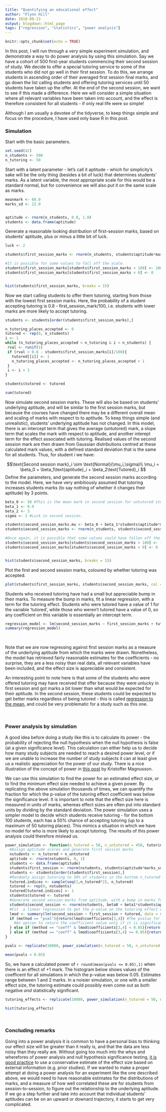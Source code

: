```yaml
---
title: "Quantifying an educational effect"
author: "Flynn Hill"
date: 2018-09-13
output: blogdown::html_page
tags: ["regression", "statistics", "power analysis"]
---
```


```r
knitr::opts_chunk$set(echo = TRUE)
```

In this post, I will run through a very simple experiment simulation, and demonstrate a way to do power analysis by using this simulation. Say we have a cohort of 500 first-year students commencing their second session of study. We decide to offer a special tutoring service to some of the students who did not go well in their first session. To do this, we arrange students in ascending order of their averaged first session final marks, and go down the list calling students and offering tutoring services until 50 students have taken up the offer. At the end of the second session, we want to see if this made a difference. Here we will consider a simple situation where all relevant variables have been taken into account, and the effect is therefore consistent for all students - if only real life were so simple!

Although I am usually a devotee of the tidyverse, to keep things simple and focus on the procedure, I have used only base R in this post.

### Simulation

Start with the basic parameters.

```r
set.seed(42)
n_students <- 500
n_tutoring <- 50
```


Start with a latent parameter - let's call it aptitude - which for simplicity's sake will be the only thing (besides a bit of luck) that determines students' marks. As a latent variable, the most appropriate scale for this would be a standard normal, but for convenience we will also put it on the same scale as marks.

```r
meanmark <- 60.0
marks_sd <- 12.0


aptitude <- rnorm(n_students, 0.0, 1.0)
students <- data.frame(aptitude)

```



Generate a reasonable looking distribution of first-session marks, based on students' aptitude, plus or minus a little bit of luck. 

```r

luck <- 2

students$first_session_marks <- rnorm(n_students, students$aptitude*marks_sd + meanmark, luck)

#It is possible for some values to fall off the scale.
students$first_session_marks[students$first_session_marks > 100] <- 100
students$first_session_marks[students$first_session_marks < 0] <- 0


hist(students$first_session_marks, breaks = 15)

```

Now we start calling students to offer them tutoring, starting from those with the lowest first session marks. Here, the probability of a student accepting tutoring is 0.8 - first_session_mark/100, i.e. students with lower marks are more likely to accept tutoring.

```r

students <- students[order(students$first_session_marks),]

n_tutoring_places_accepted <- 0
tutored <- rep(0, n_students)
i <- 1
while (n_tutoring_places_accepted < n_tutoring & i < n_students) {
 rval <- runif(1) 
 if (rval < 0.8 - students$first_session_marks[i]/100){
   tutored[[i]] <- 1
   n_tutoring_places_accepted <- n_tutoring_places_accepted + 1
 }
 i <- i + 1
}

students$tutored <- tutored

sum(tutored)

```

Now simulate second session marks. These will also be based on students' underlying aptitude, and will be similar to the first session marks, but because the courses have changed there may be a different overall mean and scaling of marks with respect to to aptitude. To keep things simple (and unrealistic), students' underlying aptitude has not changed. In this model, there is an intercept term that gives the average (untutored) mark, a slope term that scales the mark with respect to aptitude, and another interept term for the effect associated with tutoring. Realised values of the second session mark are then drawn from Gaussian distributions centred at these calculated mark values, with a defined standard deviation that is the same for all students. Thus, for student $i$ we have:

$$\text{Second session mark}_i \sim \text{Normal}(\mu_i,\sigma)\\ \mu_i = \beta_0 + \beta_1\text{aptitude}_i + \beta_2\text{Tutored}_i $$
Define the parameters, and generate the second session marks according to the model. Here, we have very ambitiously assumed that tutoring increases students marks (to say nothing of whether it changes their aptitude) by 3 points.

```r
beta_0 <- 58 #This is the mean mark in second session for untutored students
beta_1 <- 0.9
beta_2 <- 3
sigma <- 2 #Luck in second session.

students$second_session_marks.mu <- beta_0 + beta_1*students$aptitude*marks_sd + beta_2*students$tutored
students$second_session_marks <- rnorm(n_students, students$second_session_marks.mu, sigma)

#Once again, it is possible that some values could have fallen off the scale, and this is one simple way to fix that:
students$second_session_marks[students$second_session_marks > 100] <- 100
students$second_session_marks[students$second_session_marks < 0] <- 0


hist(students$second_session_marks, breaks = 15)

```

Plot the first and second session marks, coloured by whether tutoring was accepted.

```r

plot(students$first_session_marks, students$second_session_marks, col = factor(students$tutored, levels = c(0,1)))

```

Students who received tutoring have had a small but appreciable bump in their marks. To measure the bump in marks, fit a linear regression, with a term for the tutoring effect. Students who were tutored have a value of 1 for the variable 'tutored', while those who weren't tutored have a value of 0, so any coefficient on this variable is essentially an intercept term.

```r
regression_model <- lm(second_session_marks ~ first_session_marks + tutored, data = students)
summary(regression_model)
```

\  

Note that we are now regressing against first session marks as a measure of the underlying aptitude from which the marks were drawn. Nonetheless, the model has retrieved fairly reasonable estimates for the coefficients - no surprise, they are a less noisy than real data, all relevant variables have been included, and the effect size is appreciable and consistent.

An interesting point to note here is that some of the students who were offered tutoring may have received that offer because they were unlucky in first session and got marks a bit lower than what would be expected for their aptitude. In the second session, these students could be expected to get better marks regardless of being tutored - this is called [regression to the mean](https://en.wikipedia.org/wiki/Regression_toward_the_mean), and could be very problematic for a study such as this one.


\  

### Power analysis by simulation

A good idea before doing a study like this is to calculate its power - the probability of rejecting the null hypothesis when the null hypothesis is false (at a given significance level). This calculation can either help us to decide how many study subjects are needed to reach a desired power level, or if we are unable to increase the number of study subjects it can at least give us a realistic appreciation for the power of our study. There is a nice illustration of the concept of power in [this post](http://rpsychologist.com/d3/NHST/) by Kristoffer Magnusson.



We can use this simulation to find the power for an estimated effect size, or to find the minimum effect size needed to achieve a given power. By replicating the above simulation thousands of times, we can quantify the fraction for which the p-value of the tutoring effect coefficient was below the significance level. It is important to note that the effect size here is measured in units of marks, whereas effect sizes are often put into standard units by dividing by the standard deviation. The power simulation uses a simpler model to decide which students receive tutoring - for the bottom 100 students, each has a 50% chance of accepting tutoring (up to a maximum of 50 tutoring places). This mimics a situation in which we have no model for who is more likely to accept tutoring. The results of this power analysis could therefore mislead us.



```r

power_simulation <- function(n_tutored = 50, n_untutored = 450, tutoring_effect, sigma_secondsession, beta0 = 58, beta1 = 0.9, marks_sd = 12, method = "pval"){
  #Assign aptitude scores and generate first session marks
  nstudents <- n_tutored + n_untutored 
  aptitude <- rnorm(nstudents, 0, 1)
  students <- data.frame(aptitude)
  students$first_session <- rnorm(nstudents, students$aptitude*marks_sd + 60, 2)
  students <- students[order(students$first_session),]
  #Randomly assign tutoring to 50% of students in the bottom n_tutored*2 of first session marks.
  tutored.indices <- sample(seq(1,n_tutored*2), n_tutored)
  tutored <- rep(0, nstudents)
  tutored[tutored.indices] <- 1
  students$tutored <- tutored
  #Generate second session marks from aptitude, with a bump in marks for those who were tutored
  students$second_session <- rnorm(nstudents, beta0 + beta1*students$aptitude*marks_sd + tutoring_effect*students$tutored, sigma_secondsession)
  #Fit  a linear regression to get the p-value on the tutoring effect estimate.
  lmod <- summary(lm(second_session ~ first_session + tutored, data = students))
  if (method == "pval"){return(lmod$coefficients[3,4]) #The pvalue for the tutoring_effect estimate.
    #An option to return the coefficient value only if it is significant.
  } else if (method == "coeff" & lmod$coefficients[3,4] < 0.05){return(lmod$coefficients[3,1])
  } else if (method == "coeff" & lmod$coefficients[3,4] >= 0.05){return(NA)}
}

pvals <- replicate(10000, power_simulation(n_tutored = 50, n_untutored = 450, tutoring_effect = 1, sigma_secondsession = 2))

mean(pvals < 0.05)


```


So, we have a calculated power of `r round(mean(pvals <= 0.05),1)` when there is an effect of +1 mark. The histogram below shows values of the coefficent for all simulations in which the p-value was below 0.05. Estimates range between 1 and 2 marks. In a noisier simulation, or one with a smaller effect size, the tutoring estimate could possibly even come out as both negative *and* statistically significant.

```r
tutoring_effects <- replicate(10000, power_simulation(n_tutored = 50, n_untutored = 450, tutoring_effect = 1, sigma_secondsession = 2, method = "coeff"))

hist(tutoring_effects)
```


\ 

### Concluding remarks


Going into a power analysis it is common to have a personal bias to thinking our effect size will be greater than it really is, and that the data are less noisy than they really are. Without going too much into the whys and wherefores of power analysis and null hypothesis significance testing, [it is good practice](http://www.stat.columbia.edu/~gelman/research/published/PPS551642_REV2.pdf) to use a conservative estimate of the effect size based on external information (e.g. prior studies). If we wanted to make a proper attempt at doing a power analysis for an experiment like the one described above, we would need to have reasonable estimates for the distributions of marks, and a measure of how well correlated these are for students from session-to-session, to figure out the relationship to the underlying aptitude. If we go a step further and take into account that individual students' aptitudes can be on an upward or downard trajectory, it starts to get very complicated.



\  

